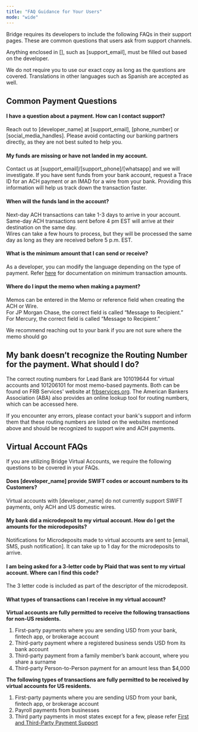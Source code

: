 ```yaml
---
title: "FAQ Guidance for Your Users"
mode: "wide"
---
```


Bridge requires its developers to include the following FAQs in their support pages. These are common questions that users ask from support channels.

Anything enclosed in [], such as [support_email], must be filled out based on the developer.

We do not require you to use our exact copy as long as the questions are covered. Translations in other languages such as Spanish are accepted as well.

## **Common Payment Questions**

#### **I have a question about a payment. How can I contact support?**

Reach out to [developer_name] at [support_email], [phone_number] or [social_media_handles]. Please avoid contacting our banking partners directly, as they are not best suited to help you.

#### **My funds are missing or have not landed in my account.**

Contact us at [support_email]/[support_phone]/[whatsapp] and we will investigate. If you have sent funds from your bank account, request a Trace ID for an ACH payment or an IMAD for a wire from your bank. Providing this information will help us track down the transaction faster.

#### **When will the funds land in the account?**

Next-day ACH transactions can take 1-3 days to arrive in your account. Same-day ACH transactions sent before 4 pm EST will arrive at their destination on the same day.\
Wires can take a few hours to process, but they will be processed the same day as long as they are received before 5 p.m. EST.

#### **What is the minimum amount that I can send or receive?**

As a developer, you can modify the language depending on the type of payment. Refer [<u>here</u>](https://apidocs.bridge.xyz/docs/transaction-costs) for documentation on minimum transaction amounts.

#### **Where do I input the memo when making a payment?**

Memos can be entered in the Memo or reference field when creating the ACH or Wire.\
For JP Morgan Chase, the correct field is called “Message to Recipient.”\
For Mercury, the correct field is called “Message to Recipient.”

We recommend reaching out to your bank if you are not sure where the memo should go

## **My bank doesn’t recognize the Routing Number for the payment. What should I do?**

The correct routing numbers for Lead Bank are 101019644 for virtual accounts and 101206101 for most memo-based payments. Both can be found on FRB Services' website at [frbservices.org](http://frbservices.org). The American Bankers Association (ABA) also provides an online lookup tool for routing numbers, which can be accessed here.

If you encounter any errors, please contact your bank's support and inform them that these routing numbers are listed on the websites mentioned above and should be recognized to support wire and ACH payments.

## **Virtual Account FAQs**

If you are utilizing Bridge Virtual Accounts, we require the following questions to be covered in your FAQs.

#### **Does [developer_name] provide SWIFT codes or account numbers to its Customers?**

Virtual accounts with [developer_name] do not currently support SWIFT payments, only ACH and US domestic wires.

#### **My bank did a microdeposit to my virtual account. How do I get the amounts for the microdeposits?**

Notifications for Microdeposits made to virtual accounts are sent to [email, SMS, push notification]. It can take up to 1 day for the microdeposits to arrive.

#### **I am being asked for a 3-letter code by Plaid that was sent to my virtual account. Where can I find this code?**

The 3 letter code is included as part of the descriptor of the microdeposit.

#### **What types of transactions can I receive in my virtual account?**

**Virtual accounts are fully permitted to receive the following transactions for non-US residents.**

1. First-party payments where you are sending USD from your bank, fintech app, or brokerage account
2. Third-party payment where a registered business sends USD from its bank account
3. Third-party payment from a family member’s bank account, where you share a surname
4. Third-party Person-to-Person payment for an amount less than \$4,000

**The following types of transactions are fully permitted to be received by virtual accounts for US residents.**

1. First-party payments where you are sending USD from your bank, fintech app, or brokerage account
2. Payroll payments from businesses
3. Third party payments in most states except for a few, please refer [First and Third-Party Payment Support](/get-started/introduction/what-we-support/1st-and-3rd-party-payments)